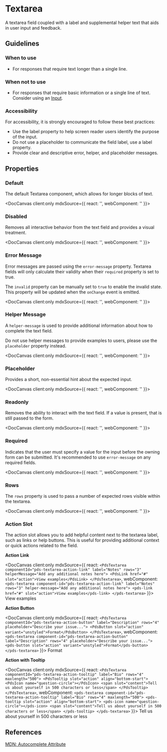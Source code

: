 
# Textarea

A textarea field coupled with a label and supplemental helper text that aids in user input and feedback.

## Guidelines

### When to use

- For responses that require text longer than a single line.

### When not to use

- For responses that require basic information or a single line of text. Consider using an [Input](/docs/components-input--docs).

### Accessibility

For accessibility, it is strongly encouraged to follow these best practices:

- Use the label property to help screen reader users identify the purpose of the input.
- Do not use a placeholder to communicate the field label, use a label property.
- Provide clear and descriptive error, helper, and placeholder messages.

## Properties

<DocArgsTable componentName="pds-textarea" docSource={components} />

### Default

The default Textarea component, which allows for longer blocks of text.

<DocCanvas client:only
  mdxSource={{
    react: '<PdsTextarea name="Default" label="Name" componentId="textarea-default"></PdsTextarea>',
    webComponent: '<pds-textarea name="Default" label="Name" component-id="textarea-default"></pds-textarea>'
}}>
  <pds-textarea name="Default" label="Name" component-id="textarea-default"></pds-textarea>
</DocCanvas>

### Disabled

Removes all interactive behavior from the text field and provides a visual treatment.

<DocCanvas client:only
  mdxSource={{
    react: '<PdsTextarea name="Disabled" label="Name" disabled="true" componentId="textarea-disabled"></PdsTextarea>',
    webComponent: '<pds-textarea name="Disabled" label="Name" disabled="true" component-id="textarea-disabled"></pds-textarea>'
}}>
  <pds-textarea name="Disabled" label="Name" disabled="true" component-id="textarea-disabled"></pds-textarea>
</DocCanvas>

### Error Message

Error messages are passed using the `error-message` property. Textarea fields will only calculate their validity when their `required` property is set to true.

The `invalid` property can be manually set to `true` to enable the invalid state. This property will be updated when the `onChange` event is emitted.

<DocCanvas client:only
  mdxSource={{
    react: '<PdsTextarea name="Invalid" label="Name" errorMessage="Field cannot be blank" invalid="true" required="true" componentId="textarea-invalid"></PdsTextarea>',
    webComponent: '<pds-textarea name="Invalid" label="Name" error-message="Field cannot be blank" invalid="true" required="true" component-id="textarea-invalid"></pds-textarea>'
}}>
  <pds-textarea name="Invalid" label="Name" error-message="Field cannot be blank" invalid="true" required="true" component-id="textarea-invalid"></pds-textarea>
</DocCanvas>

### Helper Message

A `helper-message` is used to provide additional information about how to complete the text field.

Do not use helper messages to provide examples to users, please use the `placeholder` property instead.

<DocCanvas client:only
  mdxSource={{
    react: '<PdsTextarea name="Message" label="Name" helperMessage="Helper message text" componentId="pds-textarea-helper-example"></PdsTextarea>',
    webComponent: '<pds-textarea name="Message" label="Name" helper-message="Helper message text" component-id="pds-textarea-helper-example"></pds-textarea>'
}}>
  <pds-textarea name="Message" label="Name" helper-message="Helper message text" component-id="pds-textarea-helper-example"></pds-textarea>
</DocCanvas>

### Placeholder

Provides a short, non-essential hint about the expected input.

<DocCanvas client:only
  mdxSource={{
    react: '<PdsTextarea name="Placeholder" label="Name" placeholder="Placeholder..." componentId="textarea-placeholder"></PdsTextarea>',
    webComponent: '<pds-textarea name="Placeholder" label="Name" placeholder="Placeholder..." component-id="textarea-placeholder"></pds-textarea>'
}}>
  <pds-textarea name="Placeholder" label="Name" placeholder="Placeholder..." component-id="textarea-placeholder"></pds-textarea>
</DocCanvas>

### Readonly

Removes the ability to interact with the text field. If a value is present, that is still passed to the form.

<DocCanvas client:only
  mdxSource={{
    react: '<PdsTextarea name="Readonly" label="Name" readonly="true" value="Readonly Value" componentId="textarea-readonly"></PdsTextarea>',
    webComponent: '<pds-textarea name="Readonly" label="Name" readonly="true" value="Readonly Value" component-id="textarea-readonly"></pds-textarea>'
}}>
  <pds-textarea name="Readonly" label="Name" readonly="true" value="Readonly Value" component-id="textarea-readonly"></pds-textarea>
</DocCanvas>

### Required

Indicates that the user must specify a value for the input before the owning form can be submitted. It's recommended to use `error-message` on any required fields.

<DocCanvas client:only
  mdxSource={{
    react: '<PdsTextarea name="Required" label="Name" required="true" componentId="textarea-required"></PdsTextarea>',
    webComponent: '<pds-textarea name="Required" label="Name" required="true" component-id="textarea-required"></pds-textarea>'
}}>
  <pds-textarea name="Required" label="Name" required="true" component-id="textarea-required"></pds-textarea>
</DocCanvas>

### Rows

The `rows` property is used to pass a number of expected rows visible within the textarea.

<DocCanvas client:only
  mdxSource={{
    react: '<PdsTextarea name="Rows" label="Name" rows="4" componentId="textarea-rows"></PdsTextarea>',
    webComponent: '<pds-textarea name="Rows" label="Name" rows="4" component-id="textarea-rows"></pds-textarea>'
}}>
  <pds-textarea name="Rows" label="Name" rows="4" component-id="textarea-rows"></pds-textarea>
</DocCanvas>

### Action Slot

The action slot allows you to add helpful content next to the textarea label, such as links or help buttons. This is useful for providing additional context or quick actions related to the field.

**Action Link**

<DocCanvas client:only
  mdxSource={{
    react: `<PdsTextarea componentId="pds-textarea-action-link" label="Notes" rows="3" helperMessage="Add any additional notes here">
  <PdsLink href="#" slot="action">View examples</PdsLink>
</PdsTextarea>`,
    webComponent: `<pds-textarea component-id="pds-textarea-action-link" label="Notes" rows="3" helper-message="Add any additional notes here">
  <pds-link href="#" slot="action">View examples</pds-link>
</pds-textarea>`
}}>
  <pds-textarea component-id="pds-textarea-action-link" label="Notes" rows="3" helper-message="Add any additional notes here">
    <pds-link href="#" slot="action">View examples</pds-link>
  </pds-textarea>
</DocCanvas>

**Action Button**

<DocCanvas client:only
  mdxSource={{
    react: `<PdsTextarea componentId="pds-textarea-action-button" label="Description" rows="4" placeholder="Describe your issue...">
  <PdsButton slot="action" variant="unstyled">Format</PdsButton>
</PdsTextarea>`,
    webComponent: `<pds-textarea component-id="pds-textarea-action-button" label="Description" rows="4" placeholder="Describe your issue...">
  <pds-button slot="action" variant="unstyled">Format</pds-button>
</pds-textarea>`
}}>
  <pds-textarea component-id="pds-textarea-action-button" label="Description" rows="4" placeholder="Describe your issue...">
    <pds-button slot="action" variant="unstyled">Format</pds-button>
  </pds-textarea>
</DocCanvas>

**Action with Tooltip**

<DocCanvas client:only
  mdxSource={{
    react: `<PdsTextarea componentId="pds-textarea-action-tooltip" label="Bio" rows="4" maxlength="500">
  <PdsTooltip slot="action" align="bottom-start">
    <PdsIcon name="question-circle"></PdsIcon>
    <span slot="content">Tell us about yourself in 500 characters or less</span>
  </PdsTooltip>
</PdsTextarea>`,
    webComponent: `<pds-textarea component-id="pds-textarea-action-tooltip" label="Bio" rows="4" maxlength="500">
  <pds-tooltip slot="action" align="bottom-start">
    <pds-icon name="question-circle"></pds-icon>
    <span slot="content">Tell us about yourself in 500 characters or less</span>
  </pds-tooltip>
</pds-textarea>`
}}>
  <pds-textarea component-id="pds-textarea-action-tooltip" label="Bio" rows="4" maxlength="500">
    <pds-tooltip slot="action" align="bottom-start">
      <pds-icon name="question-circle"></pds-icon>
      <span slot="content">Tell us about yourself in 500 characters or less</span>
    </pds-tooltip>
  </pds-textarea>
</DocCanvas>

## References

[MDN: Autocomplete Attribute](https://developer.mozilla.org/en-US/docs/Web/HTML/Attributes/autocomplete)
